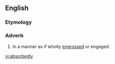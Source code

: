 ==English==

===Etymology===
{{suffix|absorbed|ly}}

===Adverb===
{{en-adv}}

#In a manner as if wholly [[engrossed]] or engaged.

[[vi:absorbedly]]